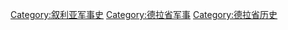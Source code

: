 [[Category:叙利亚军事史|Category:叙利亚军事史]]
[[Category:德拉省军事|Category:德拉省军事]]
[[Category:德拉省历史|Category:德拉省历史]]